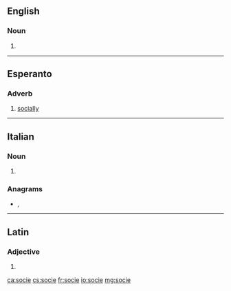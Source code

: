==English==

===Noun===
{{en-noun}}

# {{diminutive of|socialist|lang=en}}

----

==Esperanto==

===Adverb===
{{eo-head}}

# [[socially]]

----

==Italian==

===Noun===
{{head|it|noun plural form|g=f}}

# {{plural of|socia|lang=it}}

===Anagrams===
* {{l|it|cesio}}, {{l|it|coesi}}

----

==Latin==

===Adjective===
{{la-adj-form|socie}}

# {{inflection of|socius||voc|m|s|lang=la}}

[[ca:socie]]
[[cs:socie]]
[[fr:socie]]
[[io:socie]]
[[mg:socie]]